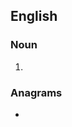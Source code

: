 ==English==

===Noun===
{{head|en|noun form}}

# {{plural of|en|unction}}

===Anagrams===
* {{anagrams|en|a=cinnostu|nonictus|scuntion}}